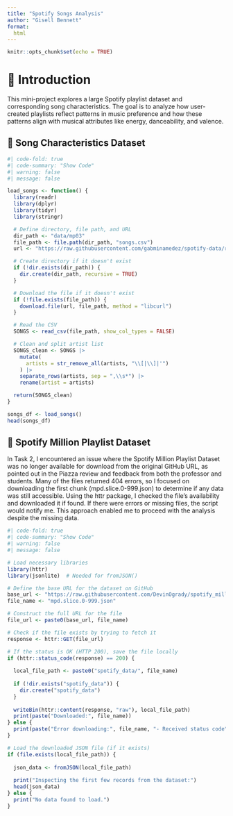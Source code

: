 ```yaml
---
title: "Spotify Songs Analysis"
author: "Gisell Bennett"
format:
  html
---
```


```r
knitr::opts_chunk$set(echo = TRUE)
```

# 📘 Introduction

This mini-project explores a large Spotify playlist dataset and corresponding song characteristics. The goal is to analyze how user-created playlists reflect patterns in music preference and how these patterns align with musical attributes like energy, danceability, and valence.

## 🎵 Song Characteristics Dataset

```r
#| code-fold: true
#| code-summary: "Show Code"
#| warning: false
#| message: false

load_songs <- function() {
  library(readr)
  library(dplyr)
  library(tidyr)
  library(stringr)

  # Define directory, file path, and URL
  dir_path <- "data/mp03"
  file_path <- file.path(dir_path, "songs.csv")
  url <- "https://raw.githubusercontent.com/gabminamedez/spotify-data/refs/heads/master/data.csv"

  # Create directory if it doesn't exist
  if (!dir.exists(dir_path)) {
    dir.create(dir_path, recursive = TRUE)
  }

  # Download the file if it doesn't exist
  if (!file.exists(file_path)) {
    download.file(url, file_path, method = "libcurl")
  }

  # Read the CSV
  SONGS <- read_csv(file_path, show_col_types = FALSE)

  # Clean and split artist list
  SONGS_clean <- SONGS |>
    mutate(
      artists = str_remove_all(artists, "\\[|\\]|'") 
    ) |>
    separate_rows(artists, sep = ",\\s*") |>           
    rename(artist = artists)                           

  return(SONGS_clean)
}

songs_df <- load_songs()
head(songs_df)
```

## 📝 Spotify Million Playlist Dataset

In Task 2, I encountered an issue where the Spotify Million Playlist Dataset was no longer available for download from the original GitHub URL, as pointed out in the Piazza review and feedback from both the professor and students. Many of the files returned 404 errors, so I focused on downloading the first chunk (mpd.slice.0-999.json) to determine if any data was still accessible. Using the httr package, I checked the file's availability and downloaded it if found. If there were errors or missing files, the script would notify me. This approach enabled me to proceed with the analysis despite the missing data.

```r
#| code-fold: true
#| code-summary: "Show Code"
#| warning: false
#| message: false

# Load necessary libraries
library(httr)
library(jsonlite)  # Needed for fromJSON()

# Define the base URL for the dataset on GitHub
base_url <- "https://raw.githubusercontent.com/DevinOgrady/spotify_million_playlist_dataset/refs/heads/main/data1/"
file_name <- "mpd.slice.0-999.json"

# Construct the full URL for the file
file_url <- paste0(base_url, file_name)

# Check if the file exists by trying to fetch it
response <- httr::GET(file_url)

# If the status is OK (HTTP 200), save the file locally
if (httr::status_code(response) == 200) {
  
  local_file_path <- paste0("spotify_data/", file_name)
  
  if (!dir.exists("spotify_data")) {
    dir.create("spotify_data")
  }
  
  writeBin(httr::content(response, "raw"), local_file_path)
  print(paste("Downloaded:", file_name))
} else {
  print(paste("Error downloading:", file_name, "- Received status code", httr::status_code(response)))
}

# Load the downloaded JSON file (if it exists)
if (file.exists(local_file_path)) {
  
  json_data <- fromJSON(local_file_path)
  
  print("Inspecting the first few records from the dataset:")
  head(json_data)
} else {
  print("No data found to load.")
}
```


